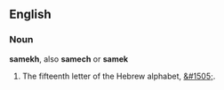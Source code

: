 ==English==

===Noun===
'''samekh''', also '''samech''' or '''samek'''

# The fifteenth letter of the Hebrew alphabet, [[&#1505;]].